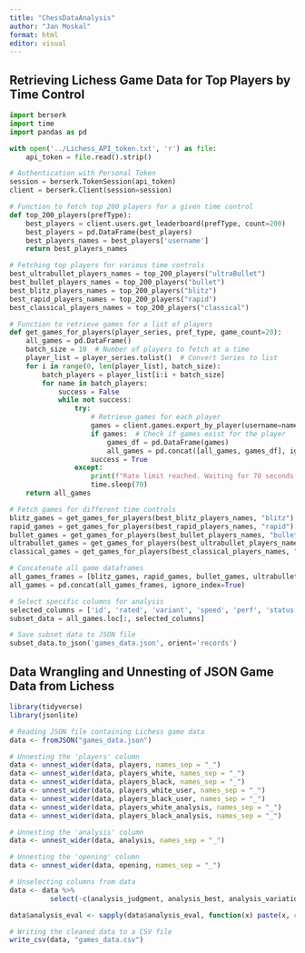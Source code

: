 ```yaml
---
title: "ChessDataAnalysis"
author: "Jan Moskal"
format: html
editor: visual
---
```


## Retrieving Lichess Game Data for Top Players by Time Control

```python
import berserk
import time
import pandas as pd

with open('../Lichess_API_token.txt', 'r') as file:
    api_token = file.read().strip()

# Authentication with Personal Token
session = berserk.TokenSession(api_token)
client = berserk.Client(session=session)

# Function to fetch top 200 players for a given time control
def top_200_players(prefType):
    best_players = client.users.get_leaderboard(prefType, count=200)
    best_players = pd.DataFrame(best_players)
    best_players_names = best_players['username']
    return best_players_names

# Fetching top players for various time controls
best_ultrabullet_players_names = top_200_players("ultraBullet")
best_bullet_players_names = top_200_players("bullet")
best_blitz_players_names = top_200_players("blitz")
best_rapid_players_names = top_200_players("rapid")
best_classical_players_names = top_200_players("classical")

# Function to retrieve games for a list of players
def get_games_for_players(player_series, pref_type, game_count=20):
    all_games = pd.DataFrame()
    batch_size = 10  # Number of players to fetch at a time
    player_list = player_series.tolist()  # Convert Series to list
    for i in range(0, len(player_list), batch_size):
        batch_players = player_list[i:i + batch_size]
        for name in batch_players:
            success = False
            while not success:
                try:
                    # Retrieve games for each player
                    games = client.games.export_by_player(username=name, as_pgn=False, rated=True, max=game_count, perf_type=pref_type, moves=True, pgn_in_json=True, tags=True, clocks=True, evals=True, opening=True, finished=True, literate=True)
                    if games:  # Check if games exist for the player
                        games_df = pd.DataFrame(games)
                        all_games = pd.concat([all_games, games_df], ignore_index=True)
                    success = True
                except:
                    print(f"Rate limit reached. Waiting for 70 seconds before retrying!")
                    time.sleep(70)
    return all_games

# Fetch games for different time controls
blitz_games = get_games_for_players(best_blitz_players_names, "blitz")
rapid_games = get_games_for_players(best_rapid_players_names, "rapid")
bullet_games = get_games_for_players(best_bullet_players_names, "bullet")
ultrabullet_games = get_games_for_players(best_ultrabullet_players_names, "ultraBullet")
classical_games = get_games_for_players(best_classical_players_names, "classical")

# Concatenate all game dataframes
all_games_frames = [blitz_games, rapid_games, bullet_games, ultrabullet_games, classical_games]
all_games = pd.concat(all_games_frames, ignore_index=True)

# Select specific columns for analysis
selected_columns = ['id', 'rated', 'variant', 'speed', 'perf', 'status', 'players', 'winner', 'opening', 'moves', 'pgn', 'analysis', 'createdAt', 'lastMoveAt']
subset_data = all_games.loc[:, selected_columns]

# Save subset data to JSON file
subset_data.to_json('games_data.json', orient='records')
```

## Data Wrangling and Unnesting of JSON Game Data from Lichess

```r
library(tidyverse)
library(jsonlite)

# Reading JSON file containing Lichess game data
data <- fromJSON("games_data.json")

# Unnesting the 'players' column
data <- unnest_wider(data, players, names_sep = "_")
data <- unnest_wider(data, players_white, names_sep = "_")
data <- unnest_wider(data, players_black, names_sep = "_")
data <- unnest_wider(data, players_white_user, names_sep = "_")
data <- unnest_wider(data, players_black_user, names_sep = "_")
data <- unnest_wider(data, players_white_analysis, names_sep = "_")
data <- unnest_wider(data, players_black_analysis, names_sep = "_")

# Unnesting the 'analysis' column
data <- unnest_wider(data, analysis, names_sep = "_")

# Unnesting the 'opening' column 
data <- unnest_wider(data, opening, names_sep = "_")

# Unselecting columns from data
data <- data %>% 
          select(-c(analysis_judgment, analysis_best, analysis_variation, analysis_mate))

data$analysis_eval <- sapply(data$analysis_eval, function(x) paste(x, collapse = ","))

# Writing the cleaned data to a CSV file
write_csv(data, "games_data.csv")
```
